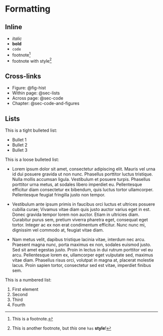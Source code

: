 # Formatting

## Inline

-   *italic*
-   **bold**
-   `code`
-   footnote[^formatting-1]
-   footnote with style[^formatting-2]

[^formatting-1]: This is a footnote.

[^formatting-2]: This is another footnote, but *this* one `has` **style**!

## Cross-links

-   Figure: @fig-hist
-   Within page: @sec-lists
-   Across page: @sec-code
-   Chapter: @sec-code-and-figures

## Lists {#sec-lists}

This is a tight bulleted list:

-   Bullet 1
-   Bullet 2
-   Bullet 3

This is a loose bulleted list:

-   Lorem ipsum dolor sit amet, consectetur adipiscing elit.
    Mauris vel urna id dui posuere gravida ut non nunc.
    Phasellus porttitor luctus tristique.
    Nulla mollis accumsan ligula.
    Vestibulum et posuere turpis.
    Phasellus porttitor urna metus, at sodales libero imperdiet eu.
    Pellentesque efficitur diam consectetur ex bibendum, quis luctus tortor ullamcorper.
    Pellentesque feugiat fringilla justo non tempor.

-   Vestibulum ante ipsum primis in faucibus orci luctus et ultrices posuere cubilia curae; Vivamus vitae diam quis justo auctor varius eget in est.
    Donec gravida tempor lorem non auctor.
    Etiam in ultricies diam.
    Curabitur purus sem, pretium viverra pharetra eget, consequat eget tortor.
    Integer ac ex non erat condimentum efficitur.
    Nunc nunc mi, dignissim vel commodo at, feugiat vitae diam.

-   Nam metus velit, dapibus tristique lacinia vitae, interdum nec arcu.
    Praesent magna nunc, porta maximus ex non, sodales euismod justo.
    Sed sit amet egestas justo.
    Proin in lectus in dui rutrum porttitor vel eu arcu.
    Pellentesque lorem ex, ullamcorper eget vulputate sed, maximus vitae diam.
    Phasellus risus orci, volutpat in magna at, placerat molestie lacus.
    Proin sapien tortor, consectetur sed est vitae, imperdiet finibus sem.

This is a numbered list:

1.  First element
2.  Second
3.  Third
4.  Fourth
